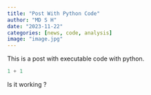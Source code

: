 ```yaml
---
title: "Post With Python Code"
author: "MD S H"
date: "2023-11-22"
categories: [news, code, analysis]
image: "image.jpg"
---
```


This is a post with executable code with python.

```python
1 + 1
```

Is it working ?
